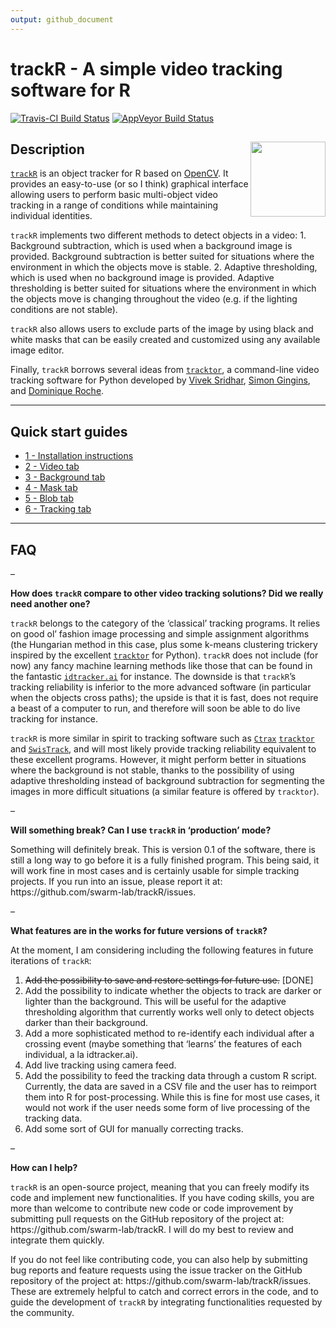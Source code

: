 ```yaml
---
output: github_document
---
```


# trackR - A simple video tracking software for R

[![Travis-CI Build Status](https://travis-ci.org/swarm-lab/trackR.svg?branch=master)](https://travis-ci.org/swarm-lab/trackR)
[![AppVeyor Build Status](https://ci.appveyor.com/api/projects/status/github/swarm-lab/trackR?branch=master&svg=true)](https://ci.appveyor.com/project/swarm-lab/trackR)

## Description <img src="reference/figures/logo.png" align="right" alt="" width="120" />

[`trackR`](https://github.com/swarm-lab/trackR) is an object tracker for R based
on [OpenCV](https://opencv.org/). It provides an easy-to-use (or so I think)
graphical interface allowing users to perform basic multi-object video tracking
in a range of conditions while maintaining individual identities.

`trackR` implements two different methods to detect objects in a video:
1. Background subtraction, which is used when a background image is provided.
Background subtraction is better suited for situations where the environment in
which the objects move is stable.
2. Adaptive thresholding, which is used when no background image is provided.
Adaptive thresholding is better suited for situations where the environment in
which the objects move is changing throughout the video (e.g. if the lighting
conditions are not stable).

`trackR` also allows users to exclude parts of the image by using black and
white masks that can be easily created and customized using any available image
editor.

Finally, `trackR` borrows several ideas from [`tracktor`](https://github.com/vivekhsridhar/tracktor),
a command-line video tracking software for Python developed by
[Vivek Sridhar](https://vhsridhar.wordpress.com/), [Simon Gingins](http://www.simongingins.com/),
and [Dominique Roche](http://dominiqueroche.weebly.com/).

---

## Quick start guides

+ [1 - Installation instructions](https://swarm-lab.github.io/trackR/articles/z1_install.html)
+ [2 - Video tab](https://swarm-lab.github.io/trackR/articles/z2_video.html)
+ [3 - Background tab](https://swarm-lab.github.io/trackR/articles/z3_background.html)
+ [4 - Mask tab](https://swarm-lab.github.io/trackR/articles/z4_mask.html)
+ [5 - Blob tab](https://swarm-lab.github.io/trackR/articles/z5_blob.html)
+ [6 - Tracking tab](https://swarm-lab.github.io/trackR/articles/z6_tracking.html)

---

## FAQ

--

**How does `trackR` compare to other video tracking solutions? Did we really need another one?**

`trackR` belongs to the category of the 'classical' tracking programs. It relies
on good ol' fashion image processing and simple assignment algorithms (the
Hungarian method in this case, plus some k-means clustering trickery inspired by
the excellent [`tracktor`](https://github.com/vivekhsridhar/tracktor) for Python).
`trackR` does not include (for now) any fancy machine learning methods like those
that can be found in the fantastic [`idtracker.ai`](http://idtracker.ai/) for
instance. The downside is that `trackR`'s tracking reliability is inferior to
the more advanced software (in particular when the objects cross paths); the
upside is that it is fast, does not require a beast of a computer to run, and
therefore will soon be able to do live tracking for instance.

`trackR` is more similar in spirit to tracking software such as [`Ctrax`](http://ctrax.sourceforge.net/)
[`tracktor`](https://github.com/vivekhsridhar/tracktor) and
[`SwisTrack`](https://en.wikibooks.org/wiki/SwisTrack), and will most likely
provide tracking reliability equivalent to these excellent programs. However, it
might perform better in situations where the background is not stable, thanks to
the possibility of using adaptive thresholding instead of background subtraction
for segmenting the images in more difficult situations (a similar feature is
offered by `tracktor`).

--

**Will something break? Can I use `trackR` in 'production' mode?**

Something will definitely break. This is version 0.1 of the software, there is
still a long way to go before it is a fully finished program. This being said, it
will work fine in most cases and is certainly usable for simple tracking projects.
If you run into an issue, please report it at: https://github.com/swarm-lab/trackR/issues.

--

**What features are in the works for future versions of `trackR`?**

At the moment, I am considering including the following features in future
iterations of `trackR`:

1. ~~Add the possibility to save and restore settings for future use.~~ [DONE]
2. Add the possibility to indicate whether the objects to track are darker or
  lighter than the background. This will be useful for the adaptive thresholding
  algorithm that currently works well only to detect objects darker than their
  background.
3. Add a more sophisticated method to re-identify each individual after a
  crossing event (maybe something that 'learns' the features of each individual,
  a la idtracker.ai).
4. Add live tracking using camera feed.
5. Add the possibility to feed the tracking data through a custom R script.
  Currently, the data are saved in a CSV file and the user has to reimport them
  into R for post-processing. While this is fine for most use cases, it would not
  work if the user needs some form of live processing of the tracking data.
6. Add some sort of GUI for manually correcting tracks.

--

**How can I help?**

`trackR` is an open-source project, meaning that you can freely modify its code
and implement new functionalities. If you have coding skills, you are more than
welcome to contribute new code or code improvement by submitting pull requests
on the GitHub repository of the project at: https://github.com/swarm-lab/trackR.
I will do my best to review and integrate them quickly.

If you do not feel like contributing code, you can also help by submitting bug
reports and feature requests using the issue tracker on the GitHub repository of
the project at: https://github.com/swarm-lab/trackR/issues. These are extremely
helpful to catch and correct errors in the code, and to guide the development of
`trackR` by integrating functionalities requested by the community.
